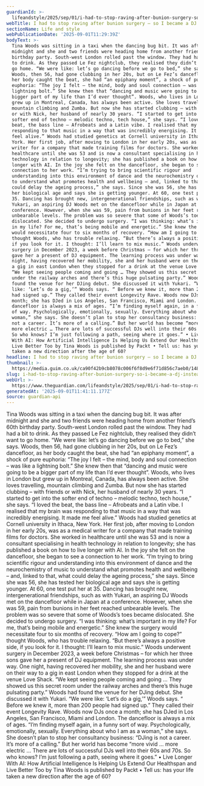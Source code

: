 ```yaml
---
guardianId: >-
  lifeandstyle/2025/sep/01/i-had-to-stop-raving-after-bunion-surgery-so-i-became-a-dj-instead
webTitle: I had to stop raving after bunion surgery – so I became a DJ instead
sectionName: Life and style
webPublicationDate: '2025-09-01T11:29:39Z'
bodyText: >-
  Tina Woods was sitting in a taxi when the dancing bug bit. It was after
  midnight and she and two friends were heading home from another friend’s 60th
  birthday party. South-west London rolled past the window. They had had a bit
  to drink. As they passed Le Fez nightclub, they realised they didn’t want to
  go home. “We were like: let’s go dancing before we go to bed,” she says.
  Woods, then 56, had gone clubbing in her 20s, but on Le Fez’s dancefloor, as
  her body caught the beat, she had “an epiphany moment”, a shock of pure
  euphoria: “The joy I felt – the mind, body and soul connection – was like a
  lightning bolt.” She knew then that “dancing and music were going to be a
  bigger part of my life than I’d ever thought”. Woods, who lives in London but
  grew up in Montreal, Canada, has always been active. She loves travelling,
  mountain climbing and Zumba. But now she has started clubbing – with friends
  or with Nick, her husband of nearly 30 years. “I started to get into the
  softer end of techno – melodic techno, tech house,” she says. “I loved the
  beat, the bass line – Afrobeats and a Latin vibe. I realised that my brain was
  responding to that music in a way that was incredibly energising. It made me
  feel alive.” Woods had studied genetics at Cornell university in Ithaca, New
  York. Her first job, after moving to London in her early 20s, was as a medical
  writer for a company that made training films for doctors. She worked in
  healthcare until she was 53 and is now a consultant specialising in health
  technology in relation to longevity; she has published a book on how to live
  longer with AI. In the joy she felt on the dancefloor, she began to see a
  connection to her work. “I’m trying to bring scientific rigour and
  understanding into this environment of dance and the neurochemistry of music
  to understand what promotes health and wellbeing – and, linked to that, what
  could delay the ageing process,” she says. Since she was 56, she has tested
  her biological age and says she is getting younger. At 60, one test put her at
  35. Dancing has brought new, intergenerational friendships, such as with
  Yukari, an aspiring DJ Woods met on the dancefloor while in Japan at a
  conference. However, when she was 59, pain from bunions in her feet reached
  unbearable levels. The problem was so severe that some of Woods’s toes became
  dislocated. She decided to undergo surgery. “I was thinking: what’s important
  in my life? For me, that’s being mobile and energetic.” She knew the surgery
  would necessitate four to six months of recovery. “How am I going to cope?”
  thought Woods, who has trouble relaxing. “But there’s always a positive side,
  if you look for it. I thought: I’ll learn to mix music.” Woods underwent
  surgery in December 2023, a week before Christmas – for which her three sons
  gave her a present of DJ equipment. The learning process was under way. One
  night, having recovered her mobility, she and her husband were on their way to
  a gig in east London when they stopped for a drink at the venue Love Shack.
  “We kept seeing people coming and going … They showed us this secret room
  under the railway arches and there’s this huge pulsating party.” Woods had
  found the venue for her DJing debut. She discussed it with Yukari. “We were
  like: ‘Let’s do a gig,’” Woods says. “ Before we knew it, more than 200 people
  had signed up.” They called their event Longevity Rave. Woods now DJs once a
  month; she has DJed in Los Angeles, San Francisco, Miami and London. The
  dancefloor is always a mix of ages. “I’m finding myself again, in a funny sort
  of way. Psychologically, emotionally, sexually. Everything about who I am as a
  woman,” she says. She doesn’t plan to stop her consultancy business: “DJing is
  not a career. It’s more of a calling.” But her world has become “more vivid …
  more electric … There are lots of successful DJs well into their 60s and 70s.
  So who knows? I’m just following a path, seeing where it goes.” • Live Longer
  With AI: How Artificial Intelligence Is Helping Us Extend Our Healthspan and
  Live Better Too by Tina Woods is published by Packt • Tell us: has your life
  taken a new direction after the age of 60?
headline: I had to stop raving after bunion surgery – so I became a DJ instead
thumbnail: >-
  https://media.guim.co.uk/ca90f42b9cb8078c006f6f8d9e6f71d856c7aeb0/148_98_1127_902/500.jpg
slug: i-had-to-stop-raving-after-bunion-surgery-so-i-became-a-dj-instead
webUrl: >-
  https://www.theguardian.com/lifeandstyle/2025/sep/01/i-had-to-stop-raving-after-bunion-surgery-so-i-became-a-dj-instead
generatedAt: '2025-09-01T11:41:11.177Z'
source: guardian-api
---
```

Tina Woods was sitting in a taxi when the dancing bug bit. It was after midnight and she and two friends were heading home from another friend’s 60th birthday party. South-west London rolled past the window. They had had a bit to drink. As they passed Le Fez nightclub, they realised they didn’t want to go home. “We were like: let’s go dancing before we go to bed,” she says. Woods, then 56, had gone clubbing in her 20s, but on Le Fez’s dancefloor, as her body caught the beat, she had “an epiphany moment”, a shock of pure euphoria: “The joy I felt – the mind, body and soul connection – was like a lightning bolt.” She knew then that “dancing and music were going to be a bigger part of my life than I’d ever thought”. Woods, who lives in London but grew up in Montreal, Canada, has always been active. She loves travelling, mountain climbing and Zumba. But now she has started clubbing – with friends or with Nick, her husband of nearly 30 years. “I started to get into the softer end of techno – melodic techno, tech house,” she says. “I loved the beat, the bass line – Afrobeats and a Latin vibe. I realised that my brain was responding to that music in a way that was incredibly energising. It made me feel alive.” Woods had studied genetics at Cornell university in Ithaca, New York. Her first job, after moving to London in her early 20s, was as a medical writer for a company that made training films for doctors. She worked in healthcare until she was 53 and is now a consultant specialising in health technology in relation to longevity; she has published a book on how to live longer with AI. In the joy she felt on the dancefloor, she began to see a connection to her work. “I’m trying to bring scientific rigour and understanding into this environment of dance and the neurochemistry of music to understand what promotes health and wellbeing – and, linked to that, what could delay the ageing process,” she says. Since she was 56, she has tested her biological age and says she is getting younger. At 60, one test put her at 35. Dancing has brought new, intergenerational friendships, such as with Yukari, an aspiring DJ Woods met on the dancefloor while in Japan at a conference. However, when she was 59, pain from bunions in her feet reached unbearable levels. The problem was so severe that some of Woods’s toes became dislocated. She decided to undergo surgery. “I was thinking: what’s important in my life? For me, that’s being mobile and energetic.” She knew the surgery would necessitate four to six months of recovery. “How am I going to cope?” thought Woods, who has trouble relaxing. “But there’s always a positive side, if you look for it. I thought: I’ll learn to mix music.” Woods underwent surgery in December 2023, a week before Christmas – for which her three sons gave her a present of DJ equipment. The learning process was under way. One night, having recovered her mobility, she and her husband were on their way to a gig in east London when they stopped for a drink at the venue Love Shack. “We kept seeing people coming and going … They showed us this secret room under the railway arches and there’s this huge pulsating party.” Woods had found the venue for her DJing debut. She discussed it with Yukari. “We were like: ‘Let’s do a gig,’” Woods says. “ Before we knew it, more than 200 people had signed up.” They called their event Longevity Rave. Woods now DJs once a month; she has DJed in Los Angeles, San Francisco, Miami and London. The dancefloor is always a mix of ages. “I’m finding myself again, in a funny sort of way. Psychologically, emotionally, sexually. Everything about who I am as a woman,” she says. She doesn’t plan to stop her consultancy business: “DJing is not a career. It’s more of a calling.” But her world has become “more vivid … more electric … There are lots of successful DJs well into their 60s and 70s. So who knows? I’m just following a path, seeing where it goes.” • Live Longer With AI: How Artificial Intelligence Is Helping Us Extend Our Healthspan and Live Better Too by Tina Woods is published by Packt • Tell us: has your life taken a new direction after the age of 60?
